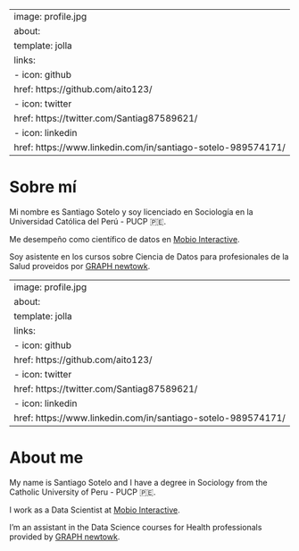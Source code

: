 ::: {.content-visible when-profile="espanol"}
---
image: profile.jpg
about:
  template: jolla
  links:
    - icon: github
      href: https://github.com/aito123/
    - icon: twitter
      href: https://twitter.com/Santiag87589621/
    - icon: linkedin
      href: https://www.linkedin.com/in/santiago-sotelo-989574171/
---

# Sobre mí

Mi nombre es Santiago Sotelo y soy licenciado en Sociología en la \nPontificia Universidad Católica del Perú - PUCP 🇵🇪. 

Me desempeño como científico de datos en [Mobio Interactive](https://www.mobiointeractive.com/portfolio/items/santiago-sotelo-data-scientist).

Soy asistente en los cursos sobre Ciencia de Datos para profesionales de la Salud proveidos por [GRAPH newtowk](https://thegraphcourses.org/members/ssotelo001/).

:::

::: {.content-visible when-profile="english"}

---
image: profile.jpg
about:
  template: jolla
  links:
    - icon: github
      href: https://github.com/aito123/
    - icon: twitter
      href: https://twitter.com/Santiag87589621/
    - icon: linkedin
      href: https://www.linkedin.com/in/santiago-sotelo-989574171/
---

# About me

My name is Santiago Sotelo and I have a degree in Sociology from the \nPontifical Catholic University of Peru - PUCP 🇵🇪. 

I work as a Data Scientist at [Mobio Interactive](https://www.mobiointeractive.com/portfolio/items/santiago-sotelo-data-scientist).

I'm an assistant in the Data Science courses for Health professionals provided by [GRAPH newtowk](https://thegraphcourses.org/members/ssotelo001/).

:::
